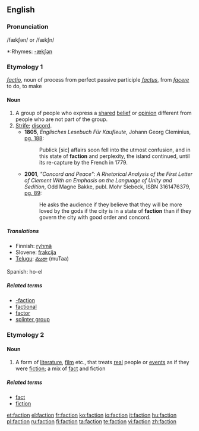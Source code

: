 {{see|-faction}}
==English==

===Pronunciation===
/fækʃən/ or /fækʃn/

*:Rhymes: [[Rhymes:English:-ækʃən|-ækʃən]]

===Etymology 1===
{{L.}} ''[[factio]]'', noun of process from perfect passive participle ''[[factus]]'', from ''[[facere]]'' to do, to make

====Noun====
{{wikipedia}}
{{en-noun}}

# A group of people who express a [[shared]] [[belief]] or [[opinion]] different from people who are not part of the group.
# [[strife|Strife]]; [[discord]].
#*'''1805''', ''Englisches Lesebuch Für Kaufleute'', Johann Georg Cleminius, [http://books.google.com/books?id=B9cRAAAAIAAJ&pg=PA188&dq=faction&lr=&num=100&as_brr=3 pg. 188]:
#*:Publick [sic] affairs soon fell into the utmost confusion, and in this state of '''faction''' and perplexity, the island continued, until its re-capture by the French in 1779.
#*'''2001''', ''"Concord and Peace": A Rhetorical Analysis of the First Letter of Clement With an Emphasis on the Language of Unity and Sedition'', Odd Magne Bakke, publ. Mohr Siebeck, ISBN 3161476379, [http://books.google.com/books?id=cI1btFqWegoC&pg=PA89&dq=%22faction%22&as_brr=3&sig=R6XBNzJrKPdhILpQQfGC22KlIgc pg. 89]:
#*:He asks the audience if they believe that they will be more loved by the gods if the city is in a state of '''faction''' than if they govern the city with good order and concord.


=====Translations=====
*Finnish: [[ryhmä]]
*Slovene: [[frakcija]] {{f}}
*[[Telugu]]: [[ముఠా]] (muTaa)
Spanish: ho-el

=====Related terms=====
*[[-faction]]
*[[factional]]
*[[factor]]
*[[splinter group]]

===Etymology 2===
{{blend|fact|fiction}}

====Noun====
{{en-noun}}

# A form of [[literature]], [[film]] etc., that treats [[real]] people or [[event]]s as if they were [[fiction]]; a mix of [[fact]] and fiction

=====Related terms=====
*[[fact]]
*[[fiction]]

[[et:faction]]
[[el:faction]]
[[fr:faction]]
[[ko:faction]]
[[io:faction]]
[[it:faction]]
[[hu:faction]]
[[pl:faction]]
[[ru:faction]]
[[fi:faction]]
[[ta:faction]]
[[te:faction]]
[[vi:faction]]
[[zh:faction]]